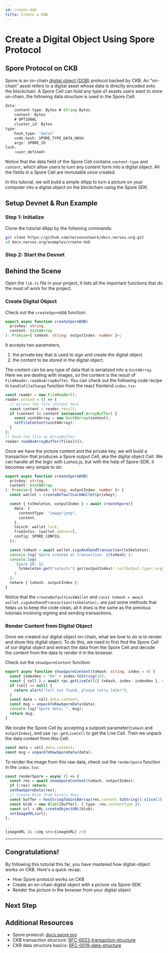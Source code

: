 ```yaml
---
id: create-dob
title: Create a DOB
---
```


# Create a Digital Object Using Spore Protocol

<TutorialHeader
  time={DOBOVERVIEW.time}
  topics={DOBOVERVIEW.topics}
  tools={DOBOVERVIEW.tools}
/>

## Spore Protocol on CKB

Spore is an on-chain [digital object (DOB)](/docs/tech-explanation/glossary#digital-object-dob) protocol backed by CKB. An "on-chain" asset refers to a digital asset whose data is directly encoded onto the blockchain. A Spore Cell can hold any type of assets users want to store on-chain, the following data structure is used in the Spore Cell:

```js
data:
    content-type: Bytes # String Bytes
    content: Bytes
    # OPTIONAL
    cluster_id: Bytes
type:
    hash_type: "data1"
    code_hash: SPORE_TYPE_DATA_HASH
    args: SPORE_ID
lock:
    <user_defined>
```

Notice that the data field of the Spore Cell contains `content-type` and `content`, which allow users to turn any content form into a digital object. All the fields in a Spore Cell are immutable once created.

In this tutorial, we will build a simple dApp to turn a picture on your computer into a digital object on the blockchain using the Spore SDK.

## Setup Devnet & Run Example

### Step 1: Initialize

Clone the tutorial dApp by the follwoing commands:

```bash {2}
git clone https://github.com/nervosnetwork/docs.nervos.org.git
cd docs.nervos.org/examples/create-dob
```

### Step 2: Start the Devnet

<SetupProject imageSrc="img/dapps/create-dob-dapp.jpg" />

## Behind the Scene

Open the `lib.ts` file in your project, it lists all the important functions that do the most of work for the project.

### Create Digital Object

Check out the `createSporeDOB` function:

```ts
export async function createSporeDOB(
  privkey: string,
  content: Uint8Array
): Promise<{ txHash: string; outputIndex: number }>;
```

It accepts two parameters,

1. the private key that is used to sign and create the digital object
2. the content to be stored in the digital object.

The content can be any type of data that is serialized into a `Uint8Array`. Here we are dealing with images, so the content is the result of `FileReader.readAsArrayBuffer`. You can check out the following code recipe in `handleFileChange` function from the react frontend `index.tsx`:

```ts
const reader = new FileReader();
reader.onload = () => {
  // Access the file content here
  const content = reader.result;
  if (content && content instanceof ArrayBuffer) {
    const uint8Array = new Uint8Array(content);
    setFileContent(uint8Array);
  }
};
// Read the file as ArrayBuffer
reader.readAsArrayBuffer(files[0]);
```

Once we have the picture content and the private key, we will build a transaction that produces a Spore output Cell, aka the digital object Cell. We can handle all the logic with Lumos.js, but with the help of Spore-SDK, it becomes very simple to do:

```ts
export async function createSporeDOB(
  privkey: string,
  content: Uint8Array
): Promise<{ txHash: string; outputIndex: number }> {
  const wallet = createDefaultLockWallet(privkey);

  const { txSkeleton, outputIndex } = await createSpore({
    data: {
      contentType: "image/jpeg",
      content,
    },
    toLock: wallet.lock,
    fromInfos: [wallet.address],
    config: SPORE_CONFIG,
  });

  const txHash = await wallet.signAndSendTransaction(txSkeleton);
  console.log(`Spore created at transaction: ${txHash}`);
  console.log(
    `Spore ID: ${
      txSkeleton.get("outputs").get(outputIndex)!.cellOutput.type!.args
    }`
  );
  return { txHash, outputIndex };
}
```

Notice that the `createDefaultLockWallet` and `const txHash = await wallet.signAndSendTransaction(txSkeleton);` are just some methods that helps us to keep the code clean, all it does is the same as the previous tutorials involving signing and sending transactions.

### Render Content from Digital Object

Once we created our digital object on-chain, what we love to do is to render and show this digital object. To do this, we need to first find the Spore Cell of our digital object and extract the data from the Spore Cell and decode the content from the data to render it in the browser.

Check out the `showSporeContent` function:

```ts
export async function showSporeContent(txHash: string, index = 0) {
  const indexHex = "0x" + index.toString(16);
  const { cell } = await rpc.getLiveCell({ txHash, index: indexHex }, true);
  if (cell == null) {
    return alert("Cell not found, please retry later");
  }
  const data = cell.data.content;
  const msg = unpackToRawSporeData(data);
  console.log("Spore data: ", msg);
  return msg;
}
```

We locate the Spore Cell by accepting a outpoint parameter(`txHash` and `outputIndex`), and use `rpc.getLiveCell` to get the Live Cell. Then we unpack the data content from this Cell:

```ts
const data = cell.data.content;
const msg = unpackToRawSporeData(data);
```

To render the image from this raw data, check out the `renderSpore` function in the `index.tsx`:

```ts
const renderSpore = async () => {
  const res = await showSporeContent(txHash, outputIndex);
  if (!res) return;
  setRawSporeData(res);
  // Create Blob from binary data
  const buffer = hexStringToUint8Array(res.content.toString().slice(2));
  const blob = new Blob([buffer], { type: res.contentType });
  const url = URL.createObjectURL(blob);
  setImageURL(url);
};

...
{imageURL && <img src={imageURL} />}
```

---

## Congratulations!

By following this tutorial this far, you have mastered how digital-object works on CKB. Here's a quick recap:

- How Spore protocol works on CKB
- Create an on-chain digital object with a picture via Spore-SDK
- Render the picture in the browser from your digital object

## Next Step

<SwitchToTestnet />

## Additional Resources

- Spore protocol: [docs.spore.pro](https://docs.spore.pro/)
- CKB transaction structure: [RFC-0022-transaction-structure](https://github.com/nervosnetwork/rfcs/blob/master/rfcs/0022-transaction-structure/0022-transaction-structure.md)
- CKB data structure basics: [RFC-0019-data-structure](https://github.com/nervosnetwork/rfcs/blob/master/rfcs/0019-data-structures/0019-data-structures.md)
